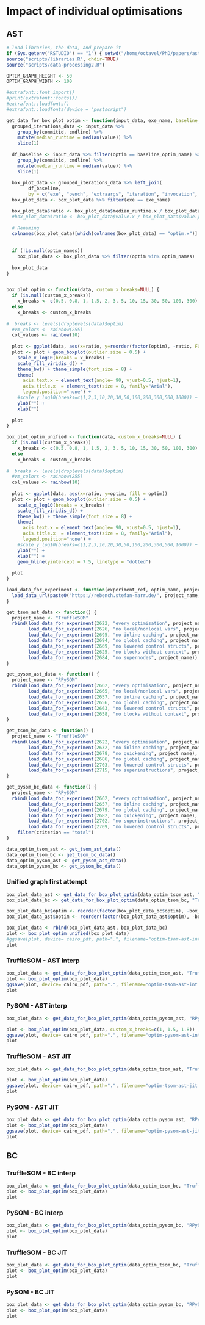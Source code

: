 # Impact of individual optimisations

## AST

```r
# load libraries, the data, and prepare it
if (Sys.getenv("RSTUDIO") == "1") { setwd("/home/octavel/PhD/papers/ast-vs-bc-interp/are-we-fast-yet/report/bc-vs-ast") }
source("scripts/libraries.R", chdir=TRUE)
source("scripts/data-processing2.R")

OPTIM_GRAPH_HEIGHT <- 50
OPTIM_GRAPH_WIDTH <- 100

#extrafont::font_import()
#print(extrafont::fonts())
#extrafont::loadfonts()
#extrafont::loadfonts(device = "postscript")

get_data_for_box_plot_optim <- function(input_data, exe_name, baseline_optim_name="every optimisation", optim_names=NULL) {
  grouped_iterations_data <- input_data %>%
    group_by(commitid, cmdline) %>%
    mutate(median_runtime = median(value)) %>%
    slice(1)
  
  df_baseline <- input_data %>% filter(optim == baseline_optim_name) %>%
    group_by(commitid, cmdline) %>%
    mutate(median_runtime = median(value)) %>%
    slice(1)
  
  box_plot_data <- grouped_iterations_data %>% left_join(
        df_baseline,
        by = c("exe", "bench", "extraargs", "iteration", "invocation", "warmup"))
  box_plot_data <- box_plot_data %>% filter(exe == exe_name)

  box_plot_data$ratio <- box_plot_data$median_runtime.x / box_plot_data$median_runtime.y
  #box_plot_data$ratio <- box_plot_data$value.x / box_plot_data$value.y
    
  # Renaming
  colnames(box_plot_data)[which(colnames(box_plot_data) == "optim.x")] <- "optim"
  
  
  if (!is.null(optim_names))
    box_plot_data <- box_plot_data %>% filter(optim %in% optim_names)
  
  box_plot_data
}


box_plot_optim <- function(data, custom_x_breaks=NULL) {
  if (is.null(custom_x_breaks))
    x_breaks <- c(0.5, 0.8, 1, 1.5, 2, 3, 5, 10, 15, 30, 50, 100, 300)
  else
    x_breaks <- custom_x_breaks
  
#  breaks <- levels(droplevels(data)$optim)
  #vm_colors <- rainbow(255)
  col_values <- rainbow(10)
  
  plot <- ggplot(data, aes(x=ratio, y=reorder(factor(optim), -ratio, FUN = median), fill = optim))
  plot <- plot + geom_boxplot(outlier.size = 0.5) +
    scale_x_log10(breaks = x_breaks) +
    scale_fill_viridis_d() +
    theme_bw() + theme_simple(font_size = 8) +
    theme(
      axis.text.x = element_text(angle= 90, vjust=0.5, hjust=1),
      axis.title.x  = element_text(size = 8, family="Arial"),
      legend.position="none") +
    #scale_y_log10(breaks=c(1,2,3,10,20,30,50,100,200,300,500,1000)) + #limit=c(0,30), breaks=seq(0,100,5), expand = c(0,0)
    ylab("") +
    xlab("")
  
  plot
}

box_plot_optim_unified <- function(data, custom_x_breaks=NULL) {
  if (is.null(custom_x_breaks))
    x_breaks <- c(0.5, 0.8, 1, 1.5, 2, 3, 5, 10, 15, 30, 50, 100, 300)
  else
    x_breaks <- custom_x_breaks
  
#  breaks <- levels(droplevels(data)$optim)
  #vm_colors <- rainbow(255)
  col_values <- rainbow(10)
  
  plot <- ggplot(data, aes(x=ratio, y=optim, fill = optim))
  plot <- plot + geom_boxplot(outlier.size = 0.5) +
    scale_x_log10(breaks = x_breaks) +
    scale_fill_viridis_d() +
    theme_bw() + theme_simple(font_size = 8) +
    theme(
      axis.text.x = element_text(angle= 90, vjust=0.5, hjust=1),
      axis.title.x  = element_text(size = 8, family="Arial"),
      legend.position="none") +
    #scale_y_log10(breaks=c(1,2,3,10,20,30,50,100,200,300,500,1000)) + #limit=c(0,30), breaks=seq(0,100,5), expand = c(0,0)
    ylab("") +
    xlab("") + 
    geom_hline(yintercept = 7.5, linetype = "dotted")
  
  plot
}

load_data_for_experiment <- function(experiment_ref, optim_name, project_name) {
  load_data_url(paste0("https://rebench.stefan-marr.de/", project_name, "/data/", experiment_ref)) %>% mutate(optim = optim_name)
}

get_tsom_ast_data <- function() {
  project_name <- "TruffleSOM"
  rbind(load_data_for_experiment(2622, "every optimisation", project_name), 
        load_data_for_experiment(2626, "no local/nonlocal vars", project_name),
        load_data_for_experiment(2695, "no inline caching", project_name),
        load_data_for_experiment(2694, "no global caching", project_name),
        load_data_for_experiment(2669, "no lowered control structs", project_name),
        load_data_for_experiment(2625, "no blocks without context", project_name),
        load_data_for_experiment(2684, "no supernodes", project_name)) %>% filter(criterion == "total")
}

get_pysom_ast_data <- function() {
  project_name <- "RPySOM"
  rbind(load_data_for_experiment(2662, "every optimisation", project_name), 
        load_data_for_experiment(2665, "no local/nonlocal vars", project_name),
        load_data_for_experiment(2657, "no inline caching", project_name),
        load_data_for_experiment(2656, "no global caching", project_name),
        load_data_for_experiment(2663, "no lowered control structs", project_name),
        load_data_for_experiment(2658, "no blocks without context", project_name)) %>% filter(criterion == "total")
}

get_tsom_bc_data <- function() {
  project_name <- "TruffleSOM"
  rbind(load_data_for_experiment(2622, "every optimisation", project_name), 
        load_data_for_experiment(2632, "no inline caching", project_name),
        load_data_for_experiment(2678, "no quickening", project_name),
        load_data_for_experiment(2686, "no global caching", project_name),
        load_data_for_experiment(2703, "no lowered control structs", project_name),
        load_data_for_experiment(2715, "no superinstructions", project_name)) %>% filter(criterion == "total")
}

get_pysom_bc_data <- function() {
  project_name <- "RPySOM"
  rbind(load_data_for_experiment(2662, "every optimisation", project_name), 
        load_data_for_experiment(2657, "no inline caching", project_name),
        load_data_for_experiment(2679, "no global caching", project_name),
        load_data_for_experiment(2682, "no quickening", project_name),
        load_data_for_experiment(2702, "no superinstructions", project_name),
        load_data_for_experiment(2709, "no lowered control structs", project_name)) %>% 
    filter(criterion == "total")
}

data_optim_tsom_ast <- get_tsom_ast_data()
data_optim_tsom_bc <- get_tsom_bc_data()
data_optim_pysom_ast <- get_pysom_ast_data()
data_optim_pysom_bc <- get_pysom_bc_data()
```

### Unified graph first attempt
```r
box_plot_data_ast <- get_data_for_box_plot_optim(data_optim_tsom_ast, "TruffleSOM-native-interp-ast") %>% mutate(optim = paste0(optim, "-AST"))
box_plot_data_bc <- get_data_for_box_plot_optim(data_optim_tsom_bc, "TruffleSOM-native-interp-bc") %>% mutate(optim = paste0(optim, "-BC"))

box_plot_data_bc$optim <- reorder(factor(box_plot_data_bc$optim), -box_plot_data_bc$ratio, FUN = median)
box_plot_data_ast$optim <- reorder(factor(box_plot_data_ast$optim), -box_plot_data_ast$ratio, FUN = median)

box_plot_data <- rbind(box_plot_data_ast, box_plot_data_bc)
plot <- box_plot_optim_unified(box_plot_data)
#ggsave(plot, device= cairo_pdf, path=".", filename="optim-tsom-ast-int.pdf", dpi=300, height=OPTIM_GRAPH_HEIGHT, width=OPTIM_GRAPH_WIDTH, units="mm", family="Arial")
plot
```


### TruffleSOM - AST interp

```r
box_plot_data <- get_data_for_box_plot_optim(data_optim_tsom_ast, "TruffleSOM-native-interp-ast")
plot <- box_plot_optim(box_plot_data)
ggsave(plot, device= cairo_pdf, path=".", filename="optim-tsom-ast-int.pdf", dpi=300, height=OPTIM_GRAPH_HEIGHT, width=OPTIM_GRAPH_WIDTH, units="mm", family="Arial")
plot
```

### PySOM - AST interp

```r
box_plot_data <- get_data_for_box_plot_optim(data_optim_pysom_ast, "RPySOM-ast-interp")

plot <- box_plot_optim(box_plot_data, custom_x_breaks=c(1, 1.5, 1.8))
ggsave(plot, device= cairo_pdf, path=".", filename="optim-pysom-ast-int.pdf", dpi=300, height=OPTIM_GRAPH_HEIGHT, width=OPTIM_GRAPH_WIDTH, units="mm", family="Arial")
plot
```

### TruffleSOM - AST JIT

```r
box_plot_data <- get_data_for_box_plot_optim(data_optim_tsom_ast, "TruffleSOM-graal")

plot <- box_plot_optim(box_plot_data)
ggsave(plot, device= cairo_pdf, path=".", filename="optim-tsom-ast-jit.pdf", dpi=300, height=OPTIM_GRAPH_HEIGHT, width=OPTIM_GRAPH_WIDTH, units="mm", family="Arial")
plot
```

### PySOM - AST JIT

```r
box_plot_data <- get_data_for_box_plot_optim(data_optim_pysom_ast, "RPySOM-ast-jit")
plot <- box_plot_optim(box_plot_data)
ggsave(plot, device= cairo_pdf, path=".", filename="optim-pysom-ast-jit.pdf", dpi=300, height=OPTIM_GRAPH_HEIGHT, width=OPTIM_GRAPH_WIDTH, units="mm", family="Arial")
plot
```

## BC

### TruffleSOM - BC interp

```r
box_plot_data <- get_data_for_box_plot_optim(data_optim_tsom_bc, "TruffleSOM-native-interp-bc")
plot <- box_plot_optim(box_plot_data)
plot
```

### PySOM - BC interp

```r
box_plot_data <- get_data_for_box_plot_optim(data_optim_pysom_bc, "RPySOM-bc-interp")
plot <- box_plot_optim(box_plot_data)
plot
```

### TruffleSOM - BC JIT

```r
box_plot_data <- get_data_for_box_plot_optim(data_optim_tsom_bc, "TruffleSOM-graal-bc")
plot <- box_plot_optim(box_plot_data)
plot
```

### PySOM - BC JIT

```r
box_plot_data <- get_data_for_box_plot_optim(data_optim_pysom_bc, "RPySOM-bc-jit")
plot <- box_plot_optim(box_plot_data)
plot
```
